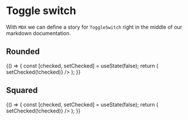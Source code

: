
<Meta title="Design system|Toggle switch" component={ToggleSwitch} />

# Toggle switch

With `MDX` we can define a story for `ToggleSwitch` right in the middle of our markdown documentation.

## Rounded

<Story name="rounded">
  {() => {
    const [checked, setChecked] = useState(false);
    return (
      <ToggleSwitch checked={checked} onClick={() => setChecked(!checked)} />
    );
  }}
</Story>

## Squared

<Story name="squared">
  {() => {
    const [checked, setChecked] = useState(false);
    return (
      <ToggleSwitch
        backgroundColor={MAIN_THEME.PRIMARY.color.background}
        rounded={false}
        checked={checked}
        onClick={() => setChecked(!checked)}
      />
    );
  }}
</Story>
